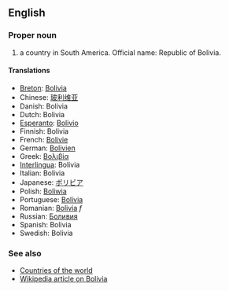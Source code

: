 ==English==

===Proper noun===

# a country in South America. Official name: Republic of Bolivia.

====Translations====
*[[Breton]]: [[Bolivia]]
*Chinese: [[玻利维亚]]
*Danish: Bolivia
*Dutch: Bolivia
*[[Esperanto]]: [[Bolivio]]
*Finnish: Bolivia
*French: [[Bolivie]]
*German: [[Bolivien]]
*Greek: [[Βολιβία]]
*[[Interlingua]]: Bolivia
*Italian: Bolivia
*Japanese: [[ボリビア]]
*Polish: [[Boliwia]]
*Portuguese: [[Bolívia]]
*Romanian: [[Bolivia]] ''f''
*Russian: [[Боливия]]
*Spanish: Bolivia
*Swedish: Bolivia

===See also===
*[[Countries of the world]]
*[[en:Bolivia|Wikipedia article on Bolivia]]